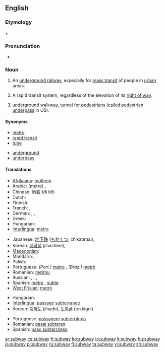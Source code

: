 ==English==

===Etymology===
{{term|sub-||lang=en|under}} + {{term|way|lang=en}}

===Pronunciation===
* {{audio|en-us-subway.ogg|Audio (US)}}

===Noun===
{{en-noun}}

# {{context|North America}} An [[underground railway]], especially for [[mass transit]] of people in [[urban]] areas.
# {{US}} A rapid transit system, regardless of the elevation of its [[right of way]].
# {{British}} underground walkway, [[tunnel]] for [[pedestrian]]s (called [[pedestrian underpass]] in US).

====Synonyms====
{{top2}}
* [[metro]]
* [[rapid transit]]
* [[tube]]
{{mid2}}
* [[underground]]
* [[underpass]]
{{bottom2}}

====Translations====
{{trans-top|underground railway}}
* [[Afrikaans]]: [[moltrein]]
* Arabic: {{Arab|[[مترو]]}} (metro) {{m}},  {{t|ar|مترو|m|tr=mitru|sc=Arab}}
* Chinese: [[地铁]] (dì tiě)
* Dutch: {{t+|nl|metro|m}}
* Finnish: {{t+|fi|metro}}
* French: {{t+|fr|métro|m}}, {{t+|fr|métropolitain|m}}
* German: {{t+|de|U-Bahn|f}},  {{t|de|Metro|f}},  {{t|de|Untergrundbahn|f}}
* Greek: {{t+|el|μετρό|tr=metró|sc=Grek}}
* Hungarian: {{t+|hu|metró}}
* [[Interlingua]]: [[metro]]
{{trans-mid}}
* Japanese: [[地下鉄]] ([[ちかてつ]], chikatetsu),  {{t|ja|地下鉄|tr=ちかてつ, chikatetsu|sc=Jpan}}
* Korean: [[지하철]] (jihacheol),  {{t|ko|지하철|tr=jihacheol|sc=Kore}}
* [[Macedonian]]: {{t-|mk|метро|n|tr=metró|sc=Cyrl|xs=Macedonian}}
* Mandarin: {{t|zh|地鐵|sc=Hani}},  {{t|zh|地铁|tr=dìtiě|sc=Hani}}
* Polish: {{t+|pl|metro|n}}
* Portuguese: ''(Port.)'' [[metro]] {{m}}, ''(Braz.)'' [[metrô]] {{m}}
* Romanian: [[metrou]] {{n}}
* Russian: {{t+|ru|метрополитен|metropolitɛ́n|tr={{IPAchar|sc=Cyrl}}|m}}, {{t+|ru|метро|n|tr=metró|sc=Cyrl}},  {{t|ru|метрополитен|m|tr=metropolitén|sc=Cyrl}},  {{qualifier|indeclinable}} {{t|ru|метро|n|tr=metró|sc=Cyrl}}
* Spanish: [[metro]] {{m}}, [[subte]] {{m}} {{italbrac|Argentina}}
* [[West Frisian]]: [[metro]]
{{trans-bottom}}

{{trans-top|underground walkway}}
* Hungarian: {{t+|hu|aluljáró}}
* [[Interlingua]]: [[passage]] [[subterranee]]
* Korean: [[지하도]] (jihado), [[토끼굴]] (tokkigul)
{{trans-mid}}
* Portuguese: [[passagem]] [[subterrânea]] {{f}}
* Romanian: [[pasaj]] [[subteran]] {{n}}
* Spanish: [[paso subterráneo]] {{m}}
{{trans-bottom}}

[[ar:subway]]
[[cs:subway]]
[[fr:subway]]
[[ko:subway]]
[[io:subway]]
[[it:subway]]
[[hu:subway]]
[[ja:subway]]
[[pl:subway]]
[[ru:subway]]
[[fi:subway]]
[[ta:subway]]
[[vi:subway]]
[[zh:subway]]